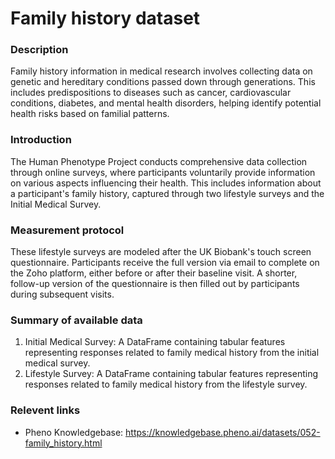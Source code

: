 # Family history dataset

### Description
Family history information in medical research involves collecting data on genetic and hereditary conditions passed down through generations. This includes predispositions to diseases such as cancer, cardiovascular conditions, diabetes, and mental health disorders, helping identify potential health risks based on familial patterns.

### Introduction
The Human Phenotype Project conducts comprehensive data collection through online surveys, where participants voluntarily provide information on various aspects influencing their health. This includes information about a participant's family history, captured through two lifestyle surveys and the Initial Medical Survey.

### Measurement protocol
These lifestyle surveys are modeled after the UK Biobank's touch screen questionnaire. Participants receive the full version via email to complete on the Zoho platform, either before or after their baseline visit. A shorter, follow-up version of the questionnaire is then filled out by participants during subsequent visits.

### Summary of available data
1. Initial Medical Survey: A DataFrame containing tabular features representing responses related to family medical history from the initial medical survey.
2. Lifestyle Survey: A DataFrame containing tabular features representing responses related to family medical history from the lifestyle survey.

### Relevent links
* Pheno Knowledgebase: https://knowledgebase.pheno.ai/datasets/052-family_history.html

